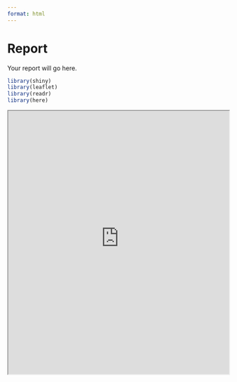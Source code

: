 ```yaml
---
format: html
---
```


# Report {-}

Your report will go here.

```r
library(shiny)
library(leaflet)
library(readr)
library(here)
```


::: {.center}
<iframe src="https://idsmac-aersog--pair.shinyapps.io/trees/" width="100%" height="600px"></iframe>
:::
